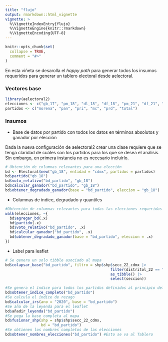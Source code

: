 ```yaml
---
title: "flujo"
output: rmarkdown::html_vignette
vignette: >
  %\VignetteIndexEntry{flujo}
  %\VignetteEngine{knitr::rmarkdown}
  %\VignetteEncoding{UTF-8}
---
```


```r
knitr::opts_chunk$set(
  collapse = TRUE,
  comment = "#>"
)
```

En esta viñeta se desarolla el *happy path* para generar todos los insumos requeridos para generar un tablero electoral desde aelectoral. 

### Vectores base

```r
library(aelectoral2)
elecciones <- c("gb_17", "pm_18", "dl_18", "df_18", "pm_21", "df_21", "dl_21")
partidos <- c("morena", "pan", "pri", "mc", "prd", "total")
```


### Insumos
* Base de datos por partido con todos los datos en términos absolutos y ganador por elección

Dada la nueva configuración de aelectoral2 crear una clase requiere que se tenga claridad de cuáles son los partidos 
para los que se desea el análisis. Sin embargo, en primera instancia no es necesario incluirlo. 
```r
# Obtención de columnas relevantes para una elección
bd <- Electoral$new("gb_18", entidad = "cdmx", partidos = partidos)
bd$partido("gb_18")
bd$voto_relativo("bd_partido", "gb_18")
bd$calcular_ganador("bd_partido", "gb_18")
bd$obtener_degradado_ganador(base = "bd_partido", eleccion = "gb_18")
```

* Columnas de índice, degradado y quantiles

```r
#Obtención de columnas relevantes para todas las elecciones requeridas
walk(elecciones, ~{
  bd$agregar_bd(.x)
  bd$partido(.x)
  bd$voto_relativo("bd_partido", .x)
  bd$calcular_ganador("bd_partido", .x)
  bd$obtener_degradado_ganador(base = "bd_partido", eleccion = .x)
})
```

* Label para leaflet
```r
# Se genera un solo tibble asociado al mapa
bd$colapsar_base("bd_partido", filtro = shp$shp$secc_22_cdmx |>
                                               filter(distritol_22 == "09_18") |>
                                               as_tibble() |>
                                               select(seccion))

#Se genera el índice para todos los partidos definidos al principio del código
bd$obtener_indice_completo("bd_partido")
#Se calcula el índice de rezago
bd$calcular_irs(ano = "2020", base = "bd_partido")
#Se aña de la leyenda para el leaflet
bd$añadir_leyenda("bd_partido")
#Se pega la base completa al mapa
bd$fusionar_shp(shp = shp$shp$secc_22_cdmx,
                bd = "bd_partido")
#Se obtienen los nombres completos de las elecciones
bd$obtener_nombres_elecciones("bd_partido") #Esto se va al Tablero
```



